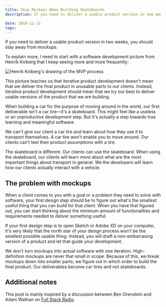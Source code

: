 ```yaml
---
title: Skip Mockups When Building Skateboards
description: If you need to deliver a usable product version in two weeks, you should stay away from mockups

date: 2018-11-11
tags:
---
```


If you need to deliver a usable product version in two weeks, you should stay away from mockups.

To explain more, I need to start with a software development picture from Henrik Kniberg that I keep seeing more and more frequently:

![Henrik Kniberg's drawing of the MVP process](./../assets/mvp-henrik-kniberg.png)

This picture teaches us that iterative product development doesn't mean that we deliver the final product in unusable parts to our clients. Instead, iterative product development should mean that we try our best to deliver usable versions of the product that we are building.

When building a car for the purpose of moving around in the world, our first deliverable isn't a car tire—it's a skateboard. This might feel like a useless or an unproductive development step. But it's actually a step towards true learning and meaningful software.

We can't give our client a car tire and learn about how they use it to transport themselves. A car tire won't enable you to move around. Our clients can't test their product assumptions with a tire.

The skateboard is different. Our clients can use the skateboard. When using the skateboard, our clients will learn more about what are the most important things about transport in general. We the developers will learn how our clients actually interact with a vehicle.

## The problem with mockups

When a client comes to you with a goal or a problem they need to solve with software, your first design step should be to figure out what's the smallest useful thing that you can build for that client. When you have that figured out, you can start thinking about the minimum amount of functionalities and requirements needed to deliver something useful.

If your first design step is to open Sketch or Adobe XD on your computer, it's very likely that the north star of your design process won't be the smallest possible usable thing. Instead, you will draft a non-embarrasing version of a product and let that guide your development.

We don't turn mockups into actual software with one iteration. High-definition mockups are never that small in scope. Because of this, we break mockups down into smaller parts; we figure out in which order to build the final product. Our deliverables become car tires and not skateboards.

## Additional notes

This post is mainly inspired by a discussion between Ben Orenstein and Adam Wathan on [Full Stack Radio](http://www.fullstackradio.com/101).
